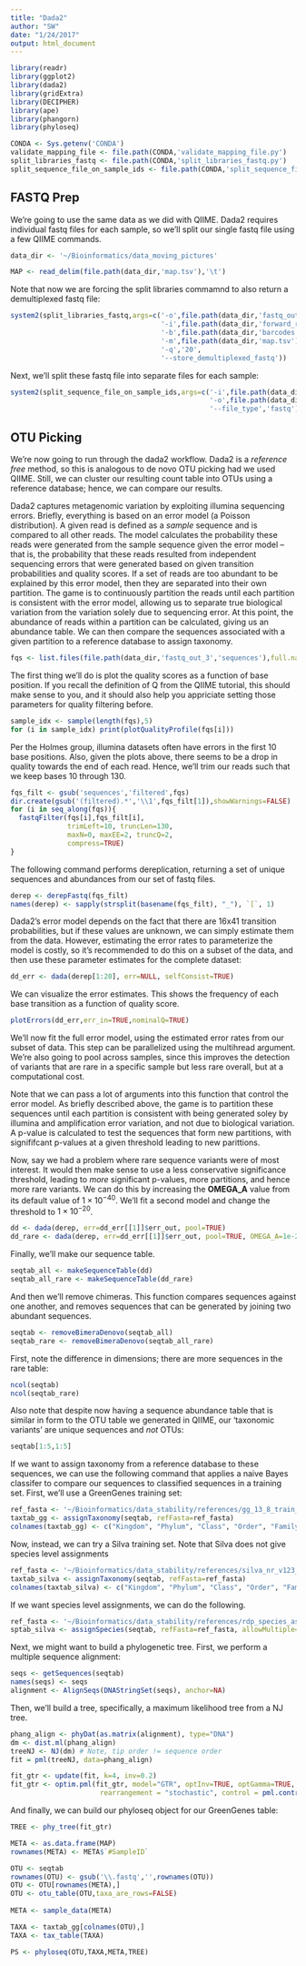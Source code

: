 ```yaml
---
title: "Dada2"
author: "SW"
date: "1/24/2017"
output: html_document
---
```


```r
library(readr)
library(ggplot2)
library(dada2)
library(gridExtra)
library(DECIPHER)
library(ape)
library(phangorn)
library(phyloseq)
```

```r
CONDA <- Sys.getenv('CONDA')
validate_mapping_file <- file.path(CONDA,'validate_mapping_file.py')
split_libraries_fastq <- file.path(CONDA,'split_libraries_fastq.py')
split_sequence_file_on_sample_ids <- file.path(CONDA,'split_sequence_file_on_sample_ids.py')
```

## FASTQ Prep

We're going to use the same data as we did with QIIME. Dada2 requires individual fastq files for each sample, so we'll split our single fastq file using a few QIIME commands.

```r
data_dir <- '~/Bioinformatics/data_moving_pictures'

MAP <- read_delim(file.path(data_dir,'map.tsv'),'\t')
```

Note that now we are forcing the split libraries commamnd to also return a demultiplexed fastq file:

```r
system2(split_libraries_fastq,args=c('-o',file.path(data_dir,'fastq_out_3'),
                                     '-i',file.path(data_dir,'forward_reads.fastq.gz'),
                                     '-b',file.path(data_dir,'barcodes.fastq.gz'),
                                     '-m',file.path(data_dir,'map.tsv'),
                                     '-q','20', 
                                     '--store_demultiplexed_fastq'))
```

Next, we'll split these fastq file into separate files for each sample:

```r
system2(split_sequence_file_on_sample_ids,args=c('-i',file.path(data_dir,'fastq_out_3','seqs.fastq'),
                                                 '-o',file.path(data_dir,'fastq_out_3','sequences'),
                                                 '--file_type','fastq'))
```

## OTU Picking

We're now going to run through the dada2 workflow. Dada2 is a *reference free* method, so this is analogous to de novo OTU picking had we used QIIME. Still, we can cluster our resulting count table into OTUs using a reference database; hence, we can compare our results.

Dada2 captures metagenomic variation by exploiting illumina sequencing errors. Briefly, everything is based on an error model (a Poisson distribution). A given read is defined as a *sample* sequence and is compared to all other reads. The model calculates the probability these reads were generated from the sample sequence given the error model -- that is, the probability that these reads resulted from independent sequencing errors that were generated based on given transition probabilities and quality scores. If a set of reads are too abundant to be explained by this error model, then they are separated into their own partition. The game is to continuously partition the reads until each partition is consistent with the error model, allowing us to separate true biological variation from the variation solely due to sequencing error. At this point, the abundance of reads within a partition can be calculated, giving us an abundance table. We can then compare the sequences associated with a given partition to a reference database to assign taxonomy.

```r
fqs <- list.files(file.path(data_dir,'fastq_out_3','sequences'),full.names=TRUE)
```

The first thing we'll do is plot the quality scores as a function of base position. If you recall the definition of Q from the QIIME tutorial, this should make sense to you, and it should also help you appriciate setting those parameters for quality filtering before.

```r
sample_idx <- sample(length(fqs),5)
for (i in sample_idx) print(plotQualityProfile(fqs[i]))
```

Per the Holmes group, illumina datasets often have errors in the first 10 base positions. Also, given the plots above, there seems to be a drop in quality towards the end of each read. Hence, we'll trim our reads such that we keep bases 10 through 130.

```r
fqs_filt <- gsub('sequences','filtered',fqs)
dir.create(gsub('(filtered).*','\\1',fqs_filt[1]),showWarnings=FALSE)
for (i in seq_along(fqs)){
  fastqFilter(fqs[i],fqs_filt[i],
              trimLeft=10, truncLen=130,
              maxN=0, maxEE=2, truncQ=2,
              compress=TRUE)
}
```

The following command performs dereplication, returning a set of unique sequences and abundances from our set of fastq files.

```r
derep <- derepFastq(fqs_filt)
names(derep) <- sapply(strsplit(basename(fqs_filt), "_"), `[`, 1)
```

Dada2's error model depends on the fact that there are 16x41 transition probabilities, but if these values are unknown, we can simply estimate them from the data. However, estimating the error rates to parameterize the model is costly, so it's recommended to do this on a subset of the data, and then use these parameter estimates for the complete dataset:

```r
dd_err <- dada(derep[1:20], err=NULL, selfConsist=TRUE)
```
We can visualize the error estimates. This shows the frequency of each base transition as a function of quality score.

```r
plotErrors(dd_err,err_in=TRUE,nominalQ=TRUE)
```

We'll now fit the full error model, using the estimated error rates from our subset of data. This step can be parallelized using the multihread argument. We're also going to pool across samples, since this improves the detection of variants that are rare in a specific sample but less rare overall, but at a computational cost.

Note that we can pass a lot of arguments into this function that control the error model. As briefly described above, the game is to partition these sequences until each partition is consistent with being generated soley by illumina and amplification error variation, and not due to biological variation. A p-value is calculated to test the sequences that form new partitions, with signififcant p-values at a given threshold leading to new parittions. 

Now, say we had a problem where rare sequence variants were of most interest. It would then make sense to use a less conservative significance threshold, leading to *more* significant p-values, more partitions, and hence more rare variants. We can do this by increasing the **OMEGA_A** value from its default value of $1\times10^{-40}$. We'll fit a second model and change the threshold to $1\times10^{-20}$.

```r
dd <- dada(derep, err=dd_err[[1]]$err_out, pool=TRUE)
dd_rare <- dada(derep, err=dd_err[[1]]$err_out, pool=TRUE, OMEGA_A=1e-20)
```

Finally, we'll make our sequence table.

```r
seqtab_all <- makeSequenceTable(dd)
seqtab_all_rare <- makeSequenceTable(dd_rare)
```

And then we'll remove chimeras. This function compares sequences against one another, and removes sequences that can be generated by joining two abundant sequences.

```r
seqtab <- removeBimeraDenovo(seqtab_all)
seqtab_rare <- removeBimeraDenovo(seqtab_all_rare)
```

First, note the difference in dimensions; there are more sequences in the rare table:

```r
ncol(seqtab)
ncol(seqtab_rare)
```

Also note that despite now having a sequence abundance table that is similar in form to the OTU table we generated in QIIME, our 'taxonomic variants' are unique sequences and *not* OTUs:

```r
seqtab[1:5,1:5]
```

If we want to assign taxonomy from a reference database to these sequences, we can use the following command that applies a naive Bayes classifer to compare our sequences to classified sequences in a training set. First, we'll use a GreenGenes training set:

```r
ref_fasta <- '~/Bioinformatics/data_stability/references/gg_13_8_train_set_97.fa.gz'
taxtab_gg <- assignTaxonomy(seqtab, refFasta=ref_fasta)
colnames(taxtab_gg) <- c("Kingdom", "Phylum", "Class", "Order", "Family", "Genus", "Species")
```

Now, instead, we can try a Silva training set. Note that Silva does not give species level assignments

```r
ref_fasta <- '~/Bioinformatics/data_stability/references/silva_nr_v123_train_set.fa.gz'
taxtab_silva <- assignTaxonomy(seqtab, refFasta=ref_fasta)
colnames(taxtab_silva) <- c("Kingdom", "Phylum", "Class", "Order", "Family", "Genus")
```

If we want species level assignments, we can do the following.

```r
ref_fasta <- '~/Bioinformatics/data_stability/references/rdp_species_assignment_14.fa.gz'
sptab_silva <- assignSpecies(seqtab, refFasta=ref_fasta, allowMultiple=FALSE, verbose=TRUE)
```

Next, we might want to build a phylogenetic tree. First, we perform a multiple sequence alignment:

```r
seqs <- getSequences(seqtab)
names(seqs) <- seqs
alignment <- AlignSeqs(DNAStringSet(seqs), anchor=NA)
```

Then, we'll build a tree, specifically, a maximum likelihood tree from a NJ tree.

```r
phang_align <- phyDat(as.matrix(alignment), type="DNA")
dm <- dist.ml(phang_align)
treeNJ <- NJ(dm) # Note, tip order != sequence order
fit = pml(treeNJ, data=phang_align)

fit_gtr <- update(fit, k=4, inv=0.2)
fit_gtr <- optim.pml(fit_gtr, model="GTR", optInv=TRUE, optGamma=TRUE,
                      rearrangement = "stochastic", control = pml.control(trace = 0))
```

And finally, we can build our phyloseq object for our GreenGenes table:

```r
TREE <- phy_tree(fit_gtr)

META <- as.data.frame(MAP)
rownames(META) <- META$`#SampleID`

OTU <- seqtab
rownames(OTU) <- gsub('\\.fastq','',rownames(OTU))
OTU <- OTU[rownames(META),]
OTU <- otu_table(OTU,taxa_are_rows=FALSE)
  
META <- sample_data(META)

TAXA <- taxtab_gg[colnames(OTU),]
TAXA <- tax_table(TAXA)

PS <- phyloseq(OTU,TAXA,META,TREE)
```
